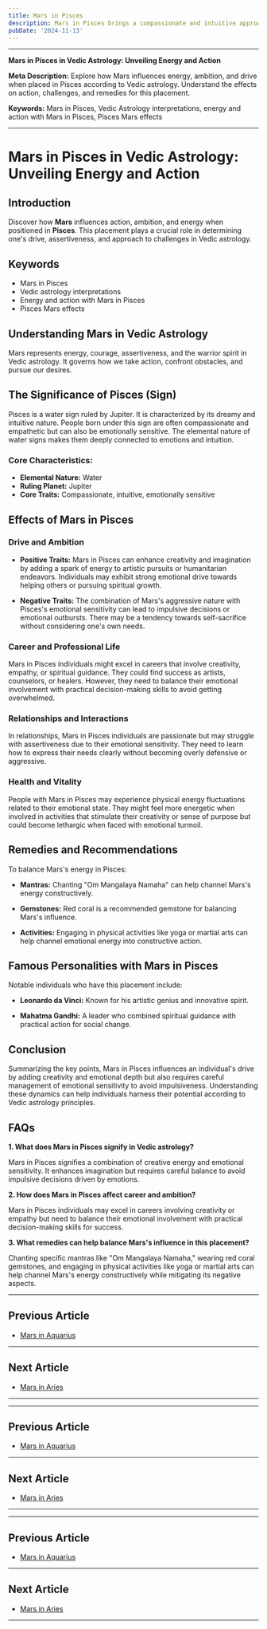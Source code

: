 ```yaml
---
title: Mars in Pisces
description: Mars in Pisces brings a compassionate and intuitive approach to action. Individuals are imaginative, empathetic, and may channel their energy into creative or spiritual pursuits in Vedic Astrology
pubDate: '2024-11-13'
---
```


---

**Mars in Pisces in Vedic Astrology: Unveiling Energy and Action**

**Meta Description:** Explore how Mars influences energy, ambition, and drive when placed in Pisces according to Vedic astrology. Understand the effects on action, challenges, and remedies for this placement.

**Keywords:** Mars in Pisces, Vedic Astrology interpretations, energy and action with Mars in Pisces, Pisces Mars effects

---

# Mars in Pisces in Vedic Astrology: Unveiling Energy and Action

## Introduction

Discover how **Mars** influences action, ambition, and energy when positioned in **Pisces**. This placement plays a crucial role in determining one's drive, assertiveness, and approach to challenges in Vedic astrology.

## Keywords

- Mars in Pisces
- Vedic astrology interpretations
- Energy and action with Mars in Pisces
- Pisces Mars effects

## Understanding Mars in Vedic Astrology

Mars represents energy, courage, assertiveness, and the warrior spirit in Vedic astrology. It governs how we take action, confront obstacles, and pursue our desires.

## The Significance of Pisces (Sign)

Pisces is a water sign ruled by Jupiter. It is characterized by its dreamy and intuitive nature. People born under this sign are often compassionate and empathetic but can also be emotionally sensitive. The elemental nature of water signs makes them deeply connected to emotions and intuition.

### Core Characteristics:

- **Elemental Nature:** Water
- **Ruling Planet:** Jupiter
- **Core Traits:** Compassionate, intuitive, emotionally sensitive

## Effects of Mars in Pisces

### Drive and Ambition

- **Positive Traits:** Mars in Pisces can enhance creativity and imagination by adding a spark of energy to artistic pursuits or humanitarian endeavors. Individuals may exhibit strong emotional drive towards helping others or pursuing spiritual growth.
  
- **Negative Traits:** The combination of Mars's aggressive nature with Pisces's emotional sensitivity can lead to impulsive decisions or emotional outbursts. There may be a tendency towards self-sacrifice without considering one's own needs.

### Career and Professional Life

Mars in Pisces individuals might excel in careers that involve creativity, empathy, or spiritual guidance. They could find success as artists, counselors, or healers. However, they need to balance their emotional involvement with practical decision-making skills to avoid getting overwhelmed.

### Relationships and Interactions

In relationships, Mars in Pisces individuals are passionate but may struggle with assertiveness due to their emotional sensitivity. They need to learn how to express their needs clearly without becoming overly defensive or aggressive.

### Health and Vitality

People with Mars in Pisces may experience physical energy fluctuations related to their emotional state. They might feel more energetic when involved in activities that stimulate their creativity or sense of purpose but could become lethargic when faced with emotional turmoil.

## Remedies and Recommendations

To balance Mars's energy in Pisces:

- **Mantras:** Chanting "Om Mangalaya Namaha" can help channel Mars's energy constructively.
  
- **Gemstones:** Red coral is a recommended gemstone for balancing Mars's influence.
  
- **Activities:** Engaging in physical activities like yoga or martial arts can help channel emotional energy into constructive action.

## Famous Personalities with Mars in Pisces

Notable individuals who have this placement include:

- **Leonardo da Vinci:** Known for his artistic genius and innovative spirit.
  
- **Mahatma Gandhi:** A leader who combined spiritual guidance with practical action for social change.

## Conclusion

Summarizing the key points, Mars in Pisces influences an individual's drive by adding creativity and emotional depth but also requires careful management of emotional sensitivity to avoid impulsiveness. Understanding these dynamics can help individuals harness their potential according to Vedic astrology principles.

## FAQs

**1. What does Mars in Pisces signify in Vedic astrology?**

Mars in Pisces signifies a combination of creative energy and emotional sensitivity. It enhances imagination but requires careful balance to avoid impulsive decisions driven by emotions.

**2. How does Mars in Pisces affect career and ambition?**

Mars in Pisces individuals may excel in careers involving creativity or empathy but need to balance their emotional involvement with practical decision-making skills for success.

**3. What remedies can help balance Mars's influence in this placement?**

Chanting specific mantras like "Om Mangalaya Namaha," wearing red coral gemstones, and engaging in physical activities like yoga or martial arts can help channel Mars's energy constructively while mitigating its negative aspects.

---

## Previous Article
- [Mars in Aquarius](/blogs-md/0803_Mars_In_Rashi/080311_Mars_in_Aquarius.mdx)

---

## Next Article
- [Mars in Aries](/blogs-md/0803_Mars_In_Rashi/080301_Mars_in_Aries.mdx)

---
---

## Previous Article
- [Mars in Aquarius](080311_Mars_in_Aquarius.mdx)

---

## Next Article
- [Mars in Aries](080301_Mars_in_Aries.mdx)

---
---

## Previous Article
- [Mars in Aquarius](080311_Mars_in_Aquarius.mdx)

---

## Next Article
- [Mars in Aries](080301_Mars_in_Aries.mdx)

---
